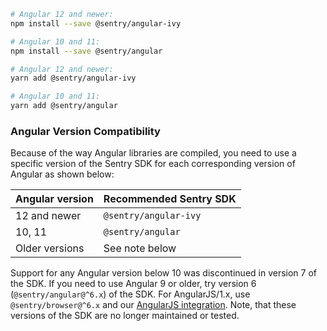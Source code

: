 ```bash {tabTitle:npm}
# Angular 12 and newer:
npm install --save @sentry/angular-ivy

# Angular 10 and 11:
npm install --save @sentry/angular
```

```bash {tabTitle:Yarn}
# Angular 12 and newer:
yarn add @sentry/angular-ivy

# Angular 10 and 11:
yarn add @sentry/angular
```

### Angular Version Compatibility

Because of the way Angular libraries are compiled, you need to use a specific version of the Sentry SDK for each corresponding version of Angular as shown below:

| Angular version | Recommended Sentry SDK |
| --------------- | ---------------------- |
| 12 and newer    | `@sentry/angular-ivy`  |
| 10, 11          | `@sentry/angular`      |
| Older versions  | See note below         |

<Alert level="warning">

Support for any Angular version below 10 was discontinued in version 7 of the SDK. If you need to use Angular 9 or older, try version 6 (`@sentry/angular@^6.x`) of the SDK. For AngularJS/1.x, use `@sentry/browser@^6.x` and our [AngularJS integration](/angular1). Note, that these versions of the SDK are no longer maintained or tested.

</Alert>
